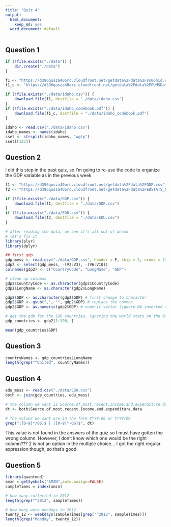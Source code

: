 ```yaml
---
title: "Quiz 4"
output:
  html_document:
    keep_md: yes
  word_document: default
---
```


## Question 1

```r
if (!file.exists("./data")) {
    dir.create("./data")
}

f1 <- "https://d396qusza40orc.cloudfront.net/getdata%2Fdata%2Fss06hid.csv"
f1_c <- "https://d396qusza40orc.cloudfront.net/getdata%2Fdata%2FPUMSDataDict06.pdf"

if (!file.exists("./data/idaho.csv")) {
    download.file(f1, destfile = "./data/idaho.csv")
}
if (!file.exists("./data/idaho_codebook.pdf")) {
    download.file(f1_c, destfile = "./data/idaho_codebook.pdf")
}

idaho <- read.csv("./data/idaho.csv")
idaho_names <- names(idaho)
sset <- strsplit(idaho_names, "wgtp")
sset[[123]]
```

## Question 2

I did this step in the past quiz, so I'm going to re-use the code to organize the GDP variable as in the previous week

```r
f1 <- "https://d396qusza40orc.cloudfront.net/getdata%2Fdata%2FGDP.csv"
f2 <- "https://d396qusza40orc.cloudfront.net/getdata%2Fdata%2FEDSTATS_Country.csv"

if (!file.exists("./data/GDP.csv")) {
    download.file(f1, destfile = "./data/GDP.csv")
}
if (!file.exists("./data/EDU.csv")) {
    download.file(f2, destfile = "./data/EDU.csv")
}

# after reading the data, we see it's all out of whack
# let's fix it 
library(plyr)
library(dplyr)

## first gdp
gdp_mess <- read.csv("./data/GDP.csv", header = F, skip = 5, nrows = 231)
gdp2 <- select(gdp_mess, -(V2:V3), -(V6:V10))
colnames(gdp2) <- c("CountryCode", "LongName", "GDP")

# clean up columns 
gdp2$CountryCode <- as.character(gdp2$CountryCode)
gdp2$LongName <- as.character(gdp2$LongName)

gdp2$GDP <- as.character(gdp2$GDP) # first change to character
gdp2$GDP <- gsub(",", "", gdp2$GDP) # replace the commas
gdp2$GDP <- as.numeric(gdp2$GDP) # numeric vector (ignore NA inserted warning)

# get the gdp for the 190 countries, ignoring the world stats on the bottom
gdp_countries <- gdp2[1:190, ]

mean(gdp_countries$GDP)
```

## Question 3

```r
countryNames <- gdp_countries$LongName
length(grep("^United", countryNames))
```

## Question 4 

```r
edu_mess <- read.csv("./data/EDU.csv")
both <- join(gdp_countries, edu_mess) 

# the column we want is Source.of.most.recent.Income.and.expenditure.data
dt <- both$Source.of.most.recent.Income.and.expenditure.data

# The values we want are in the form YYYY-06 or YYYY/06
grep("([0-9]*/06)$ | ([0-9]*-06)$", dt)
```
This value is not found in the answers of the quiz so I must have gotten the wrong column. However, I don't know which one would be the right column??? 2 is not an option in the multiple choice... I got the right regular expression though, so that's good

## Question 5 

```r
library(quantmod)
amzn = getSymbols("AMZN",auto.assign=FALSE)
sampleTimes = index(amzn)

# how many collected in 2012
length(grep("^2012", sampleTimes))

# how many were mondays in 2012
twenty_12 <- weekdays(sampleTimes[grep("^2012", sampleTimes)])
length(grep("Monday", twenty_12))
```

